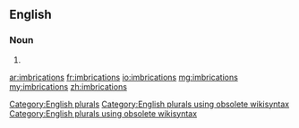 ==English==

===Noun===
{{head|en}}

# {{plural of|imbrication}}

[[Category:English plurals]][[Category:English plurals using obsolete wikisyntax]][[Category:English plurals using obsolete wikisyntax]]

[[ar:imbrications]]
[[fr:imbrications]]
[[io:imbrications]]
[[mg:imbrications]]
[[my:imbrications]]
[[zh:imbrications]]